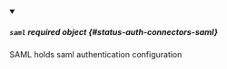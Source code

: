 


<details className="config-field" data-expandable="true" open>
<summary>

##### `saml` <span className="config-field-required" data-required="false">required</span> <span className="config-field-type">object</span> <span className="config-field-default"></span> <span className="config-field-enum"></span> {#status-auth-connectors-saml}

SAML holds saml authentication configuration

</summary>

<PartialSamlreference />


</details>
